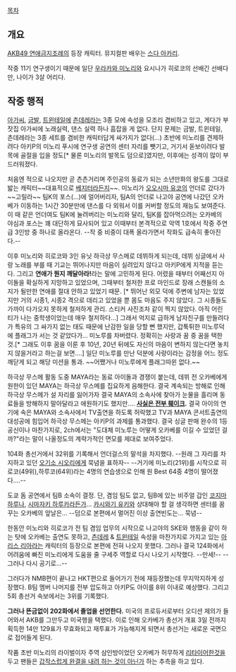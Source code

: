 {{{+1 岡部 愛 / Okabe Ai}}}

[[목차]]

== 개요 ==
[[AKB49 연애금지조례]]의 등장 캐릭터. 뮤지컬판 배우는 [[스다 아카리]].

작중 11기 연구생이기 때문에 일단 [[우라카와 미노리]]와 요시나가 히로코의 선배긴 선배다만, 나이가 3살 어리다.

== 작중 행적 ==
[[아가씨]], [[금발]], [[트윈테일]]에 [[츤데레]]라는 3종 모에 속성을 모조리 겸비하고 있고, 게다가 부잣집 아가씨에 노래실력, 댄스 실력 하나 흠잡을 게 없다. 단지 문제는 금발, 트윈테일, 츤데레라는 3종 세트를 겸비한 캐릭터답게 싸가지가 없다(...) 초반에 미노리를 견제하려다 아키P의 미노리 푸시에 연구생 공연의 센터 자리를 뺏기고, 거기서 돋보이려다 발목에 골절을 입을 정도[* 물론 미노리의 발목도 덤으로]였지만, 이후에는 성격이 많이 부드러워졌다.

처음엔 적으로 나오지만 곧 츤츤거리며 주인공의 동료가 되는 소년만화의 왕도를 그대로 밟는 캐릭터~~대표적으로 [[베지터]]라든지~~. 미노리가 [[오오시마 유코]]의 언더로 갔다가 ~~고릴라~~ 팀K의 포스(...)에 얼어버리자, 팀A의 언더로 나고야 공연에 나갔던 오카베가 이동하는 1시간 30분만에 댄스를 다 외워서 이를 커버할 정도의 재능도 보여준다. 이 때 같은 언더여도 팀K에 눌려버리는 미노리와 달리, 팀K를 잡아먹으려는 오카베의 야심과 포스는 꽤 대단하게 묘사되어 있고 이때부터 본격적으로 악역 1호에서 작중 주연급 3인방 중 하나로 올라온다. --작 중 비중이 대폭 올라가면서 작화도 급속히 좋아진다.--

이후 미노리와 히로코와 3인 유닛 하극상 무스메로 데뷔하게 되는데, 데뷔 싱글에서 사랑 노래를 부를 때 기교는 뛰어나지만 마음이 실려있지 않다고 아키P에게 지적을 듣는다. 그리고 '''연애가 뭔지 깨달아라!'''라는 말에 고민하게 된다. 어렸을 때부터 어째선지 아이돌을 확실하게 지망하고 있었으며, 그때부터 철저한 프로 마인드로 장래 스캔들의 소지가 될만한 연애를 절대 안하고 있었기 때문. [* 뛰어난 외모 덕에 주변에 남자는 있었지만 거의 시종1, 시종2 격으로 데리고 있었을 뿐 몸도 마음도 주지 않았다. 그 시종들도 가까이 다가오지 못하게 철저하게 관리. 스티커 사진조차 같이 찍지 않았다. 아직 어린 티가 나는 중학생이었는데 매우 철저하다...] 그래서 억지로 급하게 남자친구를 만들려다가 특유의 그 싸가지 없는 태도 때문에 난감한 일을 당할 뻔 했지만, 갑툭튀한 미노루덕에 플래그가 서는 것 같았다가... 미노루를 차버렸다. 정확히는 사랑과 꿈 중 꿈을 택한것.[* 그래도 이후 꿈을 이룬 후 10년, 20년 뒤에도 자신의 마음이 변하지 않는다면 놓치지 않을거라고 하는걸 보면....] 일단 미노루를 만난 덕분에 사랑이라는 감정을 어느 정도 깨닫게 되고 해당 미션을 통과. ~~어쨌거나 미노루에게 플래그따윈 없다.~~

하극상 무스메 활동 도중 MAYA라는 동료 아이돌과 경쟁이 붙는데, 데뷔 전 오카베에게 원한이 있던 MAYA는 하극상 무스메를 집요하게 음해한다. 결국 계속되는 방해로 인해 하극상 무스메가 설 자리를 잃어가자 결국 MAYA의 소속사에 찾아가 눈물을 흘리며 동료들을 방해하지 말아달라고 애원하기도 했지만.... '''[[YOU JUST ACTIVATED MY TRAP CARD|사실은 전부 훼이크]].''' 결국 아이의 연기에 속은 MAYA와 소속사에서 TV출연을 하도록 허락했고 TV과 MAYA 콘서트출연의 대성공에 힘입어 하극상 무스메는 아키P의 과제를 통과했다. 결국 싱글 판매 완수의 1등 공신이나 마찬가지로, 2ch에서는 "도대체 미노루는 어떻게 오카베를 이길 수 있었던 걸까?"라는 말이 나올정도의 계략가적인 면모를 제대로 보여주었다.

104화 총선거에서 32위를 기록해서 언더걸스의 말석을 차지했다. --원래 그 자리를 차지하고 있던 [[오기소 시오리]]에게 묵념을 표하자-- --거기에 미노리(21위)를 시작으로 히로코(49위),하루코(64위)라는 4명의 연습생으로 인해 원 Best 64중 4명이 떨어졌다....-- 

도쿄 돔 공연에서 팀B 소속이 결정. 단, 겸임 팀도 없고, 팀B에 있는 비주얼 갑인 [[코지마 하루나]], [[시마자키 하루카]]라든가... [[카시와기 유키]]와 상대해야 할 걸 생각하면 센터를 꿈꾸는 오카베의 앞날은... --덤으로 본편에서 멀어진 이상 출연빈도는... 묵념--

한동안 미노리와 히로코가 전 팀 겸임 업무의 시작으로 나고야의 SKE와 행동을 같이 하는 탓에 오카베는 출연도 못하고, [[츤데레]] & [[트윈테일]] 속성을 마찬가지로 가지고 있는 [[아리스 리아]]라는 캐릭터의 등장으로 본편에 전혀 나오지 못했다. 그러나 결국 124화에서 어려움에 빠진 미노리에게 도움을 줄 구세주 역할로 다시 나오기 시작했다. --만세!-- --그러나 다시 공기로...--

그러다가 NMB편이 끝나고 HKT편으로 들어가기 전에 재등장했는데 무지막지하게 성장했다. B팀 멤버 나머지를 전부 압도하고 아키P도 아이를 8위 이내로 예상했다. 그리고 5회 총선거 속보에서는 3위를 기록했다.

'''그러나 뜬금없이 202화에서 졸업을 선언한다.''' 미국의 프로듀서로부터 오디션 제의가 들어와서 AKB를 그만두고 미국행을 택했다. 이로 인해 오카베가 총선거 개표 3일 전까지 획득한 14만 129표가 무효화되고 재투표가 가능해지게 되면서 총선거는 새로운 국면으로 접어들게 된다. 

작품 초반 미노리의 라이벌이자 주역 삼인방이었던 오카베가 허무하게 [[리타이어]]한것을 두고 팬들은 [[소드마스터 야마토|갑작스럽게 완결을 내려 하는 것이 아닌가]] 하는 추측을 하고 있다.
